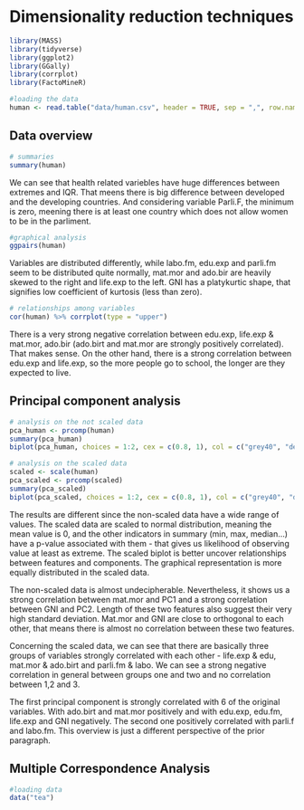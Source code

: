 # Dimensionality reduction techniques

```r
library(MASS)
library(tidyverse)
library(ggplot2)
library(GGally)
library(corrplot)
library(FactoMineR)

#loading the data
human <- read.table("data/human.csv", header = TRUE, sep = ",", row.names = 1)
```

## Data overview

```r
# summaries
summary(human)
```

We can see that health related variebles have huge differences between extremes and IQR. That meens there is big difference between developed and the developing countries. And considering variable Parli.F, the minimum is zero, meening there is at least one country which does not allow women to be in the parliment.

```r
#graphical analysis
ggpairs(human)
```

Variables are distributed differently, while labo.fm, edu.exp and parli.fm seem to be distributed quite normally, mat.mor and ado.bir are heavily skewed to the right and life.exp to the left. GNI has a platykurtic shape, that signifies low coefficient of kurtosis (less than zero).

```r
# relationships among variables
cor(human) %>% corrplot(type = "upper")
```

There is a very strong negative correlation between edu.exp, life.exp & mat.mor, ado.bir (ado.birt and mat.mor are strongly positively correlated). That makes sense. On the other hand, there is a strong correlation between edu.exp and life.exp, so the more people go to school, the longer are they expected to live.

## Principal component analysis

```r
# analysis on the not scaled data
pca_human <- prcomp(human)
summary(pca_human)
biplot(pca_human, choices = 1:2, cex = c(0.8, 1), col = c("grey40", "deeppink2")) 
```


```r
# analysis on the scaled data
scaled <- scale(human)
pca_scaled <- prcomp(scaled)
summary(pca_scaled)
biplot(pca_scaled, choices = 1:2, cex = c(0.8, 1), col = c("grey40", "deeppink2")) 
```

The results are different since the non-scaled data have a wide range of values. The scaled data are scaled to normal distribution, meaning the mean value is 0, and the other indicators in summary (min, max, median...) have a p-value associated with them - that gives us likelihood of observing value at least as extreme. The scaled biplot is better uncover relationships between features and components. The graphical representation is more equally distributed in the scaled data.

The non-scaled data is almost undecipherable. Nevertheless, it shows us a strong correlation between mat.mor and PC1 and a strong correlation between GNI and PC2. Length of these two features also suggest their very high standard deviation. Mat.mor and GNI are close to orthogonal to each other, that means there is almost no correlation between these two features.

Concerning the scaled data, we can see that there are basically three groups of variables strongly correlated with each other - life.exp & edu, mat.mor & ado.birt and parli.fm & labo. We can see a strong negative correlation in general between groups one and two and no correlation between 1,2 and 3.

The first principal component is strongly correlated with 6 of the original variables. With ado.birt and mat.mor positively and with edu.exp, edu.fm, life.exp and GNI negatively. The second one positively correlated with parli.f and labo.fm. This overview is just a different perspective of the prior paragraph.

## Multiple Correspondence Analysis

```r
#loading data
data("tea")
```

